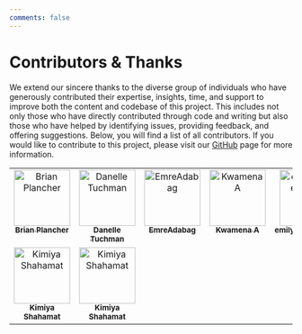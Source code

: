 ```yaml
---
comments: false
---
```


# Contributors & Thanks {.unnumbered}

We extend our sincere thanks to the diverse group of individuals who have generously contributed their expertise, insights, time, and support to improve both the content and codebase of this project. This includes not only those who have directly contributed through code and writing but also those who have helped by identifying issues, providing feedback, and offering suggestions. Below, you will find a list of all contributors. If you would like to contribute to this project, please visit our [GitHub](https://github.com/harvard-edge/cs249r_book) page for more information.

<style>

  /* Base styles for the contributors' table */
.contributors-table {
  width: 100%;
  text-align: center;
}

/* Styles for the table cells */
.contributors-table td {
  vertical-align: top;
}

/* Media query for screens smaller than a certain width (e.g., 768px) */
@media (max-width: 768px) {
  /* Convert table rows and cells to block elements */
  .contributors-table,
  .contributors-table tbody,
  .contributors-table tr,
  .contributors-table td {
    display: block;
    width: 100%;
  }

  /* Hide the redundant td elements that are empty or not needed */
  .contributors-table td:empty {
    display: none;
  }

  /* Adjust padding and margins for mobile view */
  .contributors-table td {
    /* Adjust padding and margins as needed */
    padding: 10px;
    margin-bottom: 10px;
    /* Create a border or separator effect */
    border-bottom: 1px solid #eaeaea;
  }

  /* Ensure images and content scale correctly */
  .contributors-table img {
    width: 100px; /* or any other appropriate size */
    height: auto;
    margin: 0 auto; /* centers the image */
  }

  /* Optional: Style the name to be more prominent on mobile */
  .contributors-table sub {
    display: block;
    margin-top: 5px;
    font-size: larger; /* makes the name larger */
  }
}

/* Ensure the class is added to the table element */
.contributors-table {
  /* Additional styling if needed */
}
  </style>


<!-- ALL-CONTRIBUTORS-LIST:START - Do not remove or modify this section -->
<!-- prettier-ignore-start -->
<!-- markdownlint-disable -->
<table>
  <tbody>
    <tr>
      <td align="center" valign="top" width="20%"><a href="https://github.com/plancherb1"><img src="https://avatars.githubusercontent.com/plancherb1?s=100" width="100px;" alt="Brian Plancher"/><br /><sub><b>Brian Plancher</b></sub></a><br /></td>
      <td align="center" valign="top" width="20%"><a href="https://github.com/harvard-edge/cs249r_book/graphs/contributors"><img src="https://www.gravatar.com/avatar/b619b0ff13333ce2a22bb110eda8f7a9?d=identicon&s=100?s=100" width="100px;" alt="Danelle Tuchman"/><br /><sub><b>Danelle Tuchman</b></sub></a><br /></td>
      <td align="center" valign="top" width="20%"><a href="https://github.com/EmreAdabag"><img src="https://avatars.githubusercontent.com/EmreAdabag?s=100" width="100px;" alt="EmreAdabag"/><br /><sub><b>EmreAdabag</b></sub></a><br /></td>
      <td align="center" valign="top" width="20%"><a href="https://github.com/kawotwi"><img src="https://avatars.githubusercontent.com/kawotwi?s=100" width="100px;" alt="Kwamena A"/><br /><sub><b>Kwamena A</b></sub></a><br /></td>
      <td align="center" valign="top" width="20%"><a href="https://github.com/emilyburnett2003"><img src="https://avatars.githubusercontent.com/emilyburnett2003?s=100" width="100px;" alt="emilyburnett2003"/><br /><sub><b>emilyburnett2003</b></sub></a><br /></td>
    </tr>
    <tr>
      <td align="center" valign="top" width="20%"><a href="https://github.com/harvard-edge/cs249r_book/graphs/contributors"><img src="https://www.gravatar.com/avatar/b6a2a74133224e85e9714e282a1576df?d=identicon&s=100?s=100" width="100px;" alt="Kimiya Shahamat"/><br /><sub><b>Kimiya Shahamat</b></sub></a><br /></td>
      <td align="center" valign="top" width="20%"><a href="https://github.com/harvard-edge/cs249r_book/graphs/contributors"><img src="https://www.gravatar.com/avatar/b6a2a74133224e85e9714e282a1576df?d=identicon&s=100?s=100" width="100px;" alt="Kimiya Shahamat"/><br /><sub><b>Kimiya Shahamat</b></sub></a><br /></td>
    </tr>
  </tbody>
</table>

<!-- markdownlint-restore -->
<!-- prettier-ignore-end -->

<!-- ALL-CONTRIBUTORS-LIST:END -->


<script>
document.addEventListener('DOMContentLoaded', (event) => {
  // Query the table using a distinctive feature, like an embedded GitHub link within a table cell.
  var githubTables = document.querySelectorAll('table a[href^="https://github.com/"]');
  githubTables.forEach(function(githubLink) {
    var table = githubLink.closest('table'); // Find the closest table ancestor
    if (table) {
      table.classList.add('contributors-table'); // Add the 'contributors-table' class
    }
  });
});
</script>